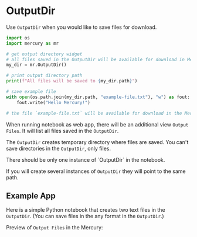 
# OutputDir

Use `OutputDir` when you would like to save files for download. 

```python
import os
import mercury as mr
```
```python
# get output directory widget
# all files saved in the OutputDir will be available for download in Mercury
my_dir = mr.OutputDir()
```
```python
# print output directory path
print(f"All files will be saved to {my_dir.path}")

# save example file
with open(os.path.join(my_dir.path, "example-file.txt"), "w") as fout:
    fout.write("Hello Mercury!")

# the file `example-file.txt` will be available for download in the Mercury app.
```

When running notebook as web app, there will be an additional view `Output Files`. It will list all files saved in the `OutputDir`.

<Screenshot src={exampleAppPng} alt="Example Mercury App with OutputDir widget and output file" />

The `OutputDir` creates temporary directory where files are saved. 
You can't save directories in the `OutputDir`, only files.


<Callout type="info">
There should be only one instance of `OutputDir` in the notebook.

If you will create several instances of `OutputDir` they will point to the same path.
</Callout>

## Example App

Here is a simple Python notebook that creates two text files in the `OutputDir`. (You can save files in the any format in the `OutputDir`.)
<Screenshot src={notebookPng} alt="Python notebook with OutputDir" />

Preview of `Output Files` in the Mercury:
<Screenshot src={simpleAppGif} alt="Mercury App with OutputDir widget with output files" />
